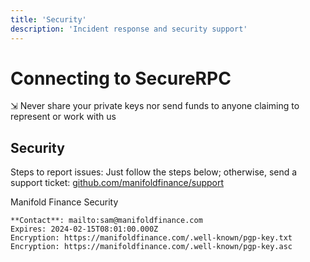```yaml
---
title: 'Security'
description: 'Incident response and security support'
---
```



# Connecting to SecureRPC

<Callout type="info">
  ⇲ Never share your private keys nor send funds to anyone claiming to represent or work with us
</Callout>

## Security

Steps to report issues: Just follow the steps below; otherwise, send a support ticket:
[github.com/manifoldfinance/support](https://github.com/manifoldfinance/support)

Manifold Finance Security

```
**Contact**: mailto:sam@manifoldfinance.com
Expires: 2024-02-15T08:01:00.000Z
Encryption: https://manifoldfinance.com/.well-known/pgp-key.txt
Encryption: https://manifoldfinance.com/.well-known/pgp-key.asc
```
